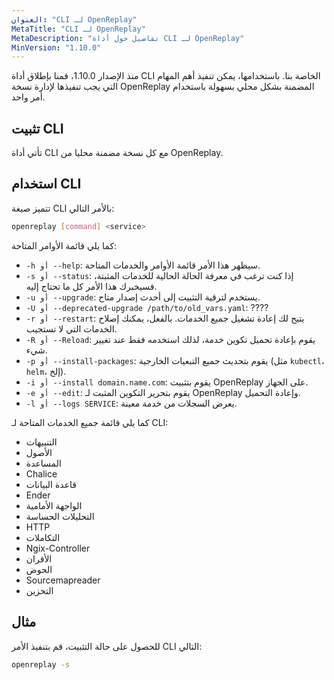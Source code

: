 ```yaml
---
العنوان: "CLI لـ OpenReplay"
MetaTitle: "CLI لـ OpenReplay"
MetaDescription: "تفاصيل حول أداة CLI لـ OpenReplay"
MinVersion: "1.10.0"
---
```


منذ الإصدار 1.10.0، قمنا بإطلاق أداة CLI الخاصة بنا. باستخدامها، يمكن تنفيذ أهم المهام التي يجب تنفيذها لإدارة نسخة OpenReplay المضمنة بشكل محلي بسهولة باستخدام أمر واحد.

## تثبيت CLI

تأتي أداة CLI مع كل نسخة مضمنة محليا من OpenReplay.

## استخدام CLI

تتميز صيغة CLI بالأمر التالي:


```bash 
openreplay [command] <service>
```


كما يلي قائمة الأوامر المتاحة:

- `-h أو --help`: سيظهر هذا الأمر قائمة الأوامر والخدمات المتاحة.
- `-s أو --status`: إذا كنت ترغب في معرفة الحالة الحالية للخدمات المثبتة، فسيخبرك هذا الأمر كل ما تحتاج إليه.
- `-u أو --upgrade`: يستخدم لترقية التثبيت إلى أحدث إصدار متاح.
- `-U أو --deprecated-upgrade /path/to/old_vars.yaml`: ????
- `-r أو --restart`: يتيح لك إعادة تشغيل جميع الخدمات. بالفعل، يمكنك إصلاح الخدمات التي لا تستجيب.
- `-R أو --Reload`: يقوم بإعادة تحميل تكوين خدمة، لذلك استخدمه فقط عند تغيير شيء.
- `-p أو --install-packages`: يقوم بتحديث جميع التبعيات الخارجية (مثل `kubectl`، `helm`، إلخ).
- `-i أو --install domain.name.com`: يقوم بتثبيت OpenReplay على الجهاز.
- `-e أو --edit`: يقوم بتحرير التكوين المثبت لـ OpenReplay وإعادة التحميل.
- `-l أو --logs SERVICE`: يعرض السجلات من خدمة معينة.

كما يلي قائمة جميع الخدمات المتاحة لـ CLI:

- التنبيهات
- الأصول
- المساعدة
- Chalice
- قاعدة البيانات
- Ender
- الواجهة الأمامية
- التحليلات الحساسة
- HTTP
- التكاملات
- Ngix-Controller
- الأقران
- الحوض
- Sourcemapreader
- التخزين

## مثال

للحصول على حالة التثبيت، قم بتنفيذ الأمر CLI التالي:


```bash 
openreplay -s 
```

